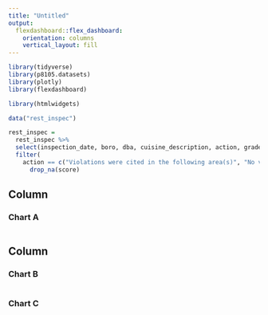 ```yaml
---
title: "Untitled"
output: 
  flexdashboard::flex_dashboard:
    orientation: columns
    vertical_layout: fill
---
```


```r
library(tidyverse)
library(p8105.datasets)
library(plotly)
library(flexdashboard)

library(htmlwidgets)
```

<!-- Setting up dataframe and filtering it out. -->

```r
data("rest_inspec")

rest_inspec =
  rest_inspec %>% 
  select(inspection_date, boro, dba, cuisine_description, action, grade, score, critical_flag) %>% 
  filter(
    action == c("Violations were cited in the following area(s)", "No violations were recorded at the time of this inspection", "Establishment Closed by DOHMH.  Violations were cited in the following area(s) and those requiring immediate action were addressed.")) %>% 
      drop_na(score)
```


Column {data-width=650}
-----------------------------------------------------------------------

### Chart A

```r

```

Column {data-width=350}
-----------------------------------------------------------------------

### Chart B

```r

```

### Chart C

```r

```

